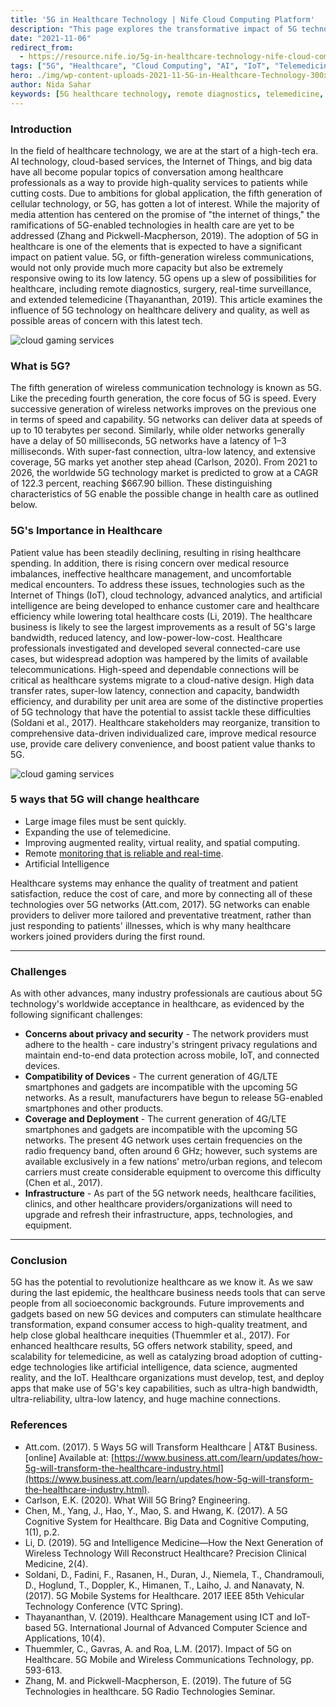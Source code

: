 ```yaml
---
title: '5G in Healthcare Technology | Nife Cloud Computing Platform'
description: "This page explores the transformative impact of 5G technology on healthcare, enhancing patient care, enabling advanced diagnostics, and driving innovations in medical treatments. Learn how 5G can revolutionize healthcare delivery through remote diagnostics, real-time surveillance, telemedicine, and more."
date: "2021-11-06"
redirect_from: 
  - https://resource.nife.io/5g-in-healthcare-technology-nife-cloud-computing-platform/
tags: ["5G", "Healthcare", "Cloud Computing", "AI", "IoT", "Telemedicine", "Medical Technology", "AR/VR", "Network Edge", "Latency"]
hero: ./img/wp-content-uploads-2021-11-5G-in-Healthcare-Technology-300x185.jpg
author: Nida Sahar
keywords: [5G healthcare technology, remote diagnostics, telemedicine, patient care enhancement, medical innovation, healthcare IoT, low latency healthcare, cloud-based healthcare, advanced diagnostics, healthcare technology advancements, 5G medical applications, AR/VR in healthcare, real-time health monitoring, healthcare data transfer, medical resource optimization]
---
```


### Introduction

In the field of healthcare technology, we are at the start of a high-tech era. AI technology, cloud-based services, the Internet of Things, and big data have all become popular topics of conversation among healthcare professionals as a way to provide high-quality services to patients while cutting costs. Due to ambitions for global application, the fifth generation of cellular technology, or 5G, has gotten a lot of interest. While the majority of media attention has centered on the promise of "the internet of things," the ramifications of 5G-enabled technologies in health care are yet to be addressed (Zhang and Pickwell-Macpherson, 2019). The adoption of 5G in healthcare is one of the elements that is expected to have a significant impact on patient value. 5G, or fifth-generation wireless communications, would not only provide much more capacity but also be extremely responsive owing to its low latency. 5G opens up a slew of possibilities for healthcare, including remote diagnostics, surgery, real-time surveillance, and extended telemedicine (Thayananthan, 2019). This article examines the influence of 5G technology on healthcare delivery and quality, as well as possible areas of concern with this latest tech.


![cloud gaming services](https://raw.githubusercontent.com/nifetency/nife-blog-content/main/blog/img/5G-in-Healthcare-Technology-768x473.jpg)
<br/>


 

### What is 5G?

The fifth generation of wireless communication technology is known as 5G. Like the preceding fourth generation, the core focus of 5G is speed. Every successive generation of wireless networks improves on the previous one in terms of speed and capability. 5G networks can deliver data at speeds of up to 10 terabytes per second. Similarly, while older networks generally have a delay of 50 milliseconds, 5G networks have a latency of 1–3 milliseconds. With super-fast connection, ultra-low latency, and extensive coverage, 5G marks yet another step ahead (Carlson, 2020). From 2021 to 2026, the worldwide 5G technology market is predicted to grow at a CAGR of 122.3 percent, reaching $667.90 billion. These distinguishing characteristics of 5G enable the possible change in health care as outlined below.

### 5G's Importance in Healthcare

Patient value has been steadily declining, resulting in rising healthcare spending. In addition, there is rising concern over medical resource imbalances, ineffective healthcare management, and uncomfortable medical encounters. To address these issues, technologies such as the Internet of Things (IoT), cloud technology, advanced analytics, and artificial intelligence are being developed to enhance customer care and healthcare efficiency while lowering total healthcare costs (Li, 2019). The healthcare business is likely to see the largest improvements as a result of 5G's large bandwidth, reduced latency, and low-power-low-cost. Healthcare professionals investigated and developed several connected-care use cases, but widespread adoption was hampered by the limits of available telecommunications. High-speed and dependable connections will be critical as healthcare systems migrate to a cloud-native design. High data transfer rates, super-low latency, connection and capacity, bandwidth efficiency, and durability per unit area are some of the distinctive properties of 5G technology that have the potential to assist tackle these difficulties (Soldani et al., 2017). Healthcare stakeholders may reorganize, transition to comprehensive data-driven individualized care, improve medical resource use, provide care delivery convenience, and boost patient value thanks to 5G.


![cloud gaming services](https://raw.githubusercontent.com/nifetency/nife-blog-content/main/blog/img/5G-Technology-in-Healthcare-768x513.jpg)
<br/>


 

### 5 ways that 5G will change healthcare

- Large image files must be sent quickly.
- Expanding the use of telemedicine.
- Improving augmented reality, virtual reality, and spatial computing.
- Remote [monitoring that is reliable and real-time](/blog/real-time-application-monitoring/).
- Artificial Intelligence

Healthcare systems may enhance the quality of treatment and patient satisfaction, reduce the cost of care, and more by connecting all of these technologies over 5G networks (Att.com, 2017). 5G networks can enable providers to deliver more tailored and preventative treatment, rather than just responding to patients' illnesses, which is why many healthcare workers joined providers during the first round.

---

### Challenges

As with other advances, many industry professionals are cautious about 5G technology's worldwide acceptance in healthcare, as evidenced by the following significant challenges:

- **Concerns about privacy and security** - The network providers must adhere to the health - care industry's stringent privacy regulations and maintain end-to-end data protection across mobile, IoT, and connected devices.
- **Compatibility of Devices** - The current generation of 4G/LTE smartphones and gadgets are incompatible with the upcoming 5G networks. As a result, manufacturers have begun to release 5G-enabled smartphones and other products.
- **Coverage and Deployment** - The current generation of 4G/LTE smartphones and gadgets are incompatible with the upcoming 5G networks. The present 4G network uses certain frequencies on the radio frequency band, often around 6 GHz; however, such systems are available exclusively in a few nations' metro/urban regions, and telecom carriers must create considerable equipment to overcome this difficulty (Chen et al., 2017).
- **Infrastructure** - As part of the 5G network needs, healthcare facilities, clinics, and other healthcare providers/organizations will need to upgrade and refresh their infrastructure, apps, technologies, and equipment.

---

### Conclusion

5G has the potential to revolutionize healthcare as we know it. As we saw during the last epidemic, the healthcare business needs tools that can serve people from all socioeconomic backgrounds. Future improvements and gadgets based on new 5G devices and computers can stimulate healthcare transformation, expand consumer access to high-quality treatment, and help close global healthcare inequities (Thuemmler et al., 2017). For enhanced healthcare results, 5G offers network stability, speed, and scalability for telemedicine, as well as catalyzing broad adoption of cutting-edge technologies like artificial intelligence, data science, augmented reality, and the IoT. Healthcare organizations must develop, test, and deploy apps that make use of 5G's key capabilities, such as ultra-high bandwidth, ultra-reliability, ultra-low latency, and huge machine connections.

### References

- Att.com. (2017). 5 Ways 5G will Transform Healthcare | AT&T Business. [online] Available at: [https://www.business.att.com/learn/updates/how-5g-will-transform-the-healthcare-industry.html](https://www.business.att.com/learn/updates/how-5g-will-transform-the-healthcare-industry.html).
- Carlson, E.K. (2020). What Will 5G Bring? Engineering.
- Chen, M., Yang, J., Hao, Y., Mao, S. and Hwang, K. (2017). A 5G Cognitive System for Healthcare. Big Data and Cognitive Computing, 1(1), p.2.
- Li, D. (2019). 5G and Intelligence Medicine—How the Next Generation of Wireless Technology Will Reconstruct Healthcare? Precision Clinical Medicine, 2(4).
- Soldani, D., Fadini, F., Rasanen, H., Duran, J., Niemela, T., Chandramouli, D., Hoglund, T., Doppler, K., Himanen, T., Laiho, J. and Nanavaty, N. (2017). 5G Mobile Systems for Healthcare. 2017 IEEE 85th Vehicular Technology Conference (VTC Spring).
- Thayananthan, V. (2019). Healthcare Management using ICT and IoT-based 5G. International Journal of Advanced Computer Science and Applications, 10(4).
- Thuemmler, C., Gavras, A. and Roa, L.M. (2017). Impact of 5G on Healthcare. 5G Mobile and Wireless Communications Technology, pp. 593-613.
- Zhang, M. and Pickwell-Macpherson, E. (2019). The future of 5G Technologies in healthcare. 5G Radio Technologies Seminar.

